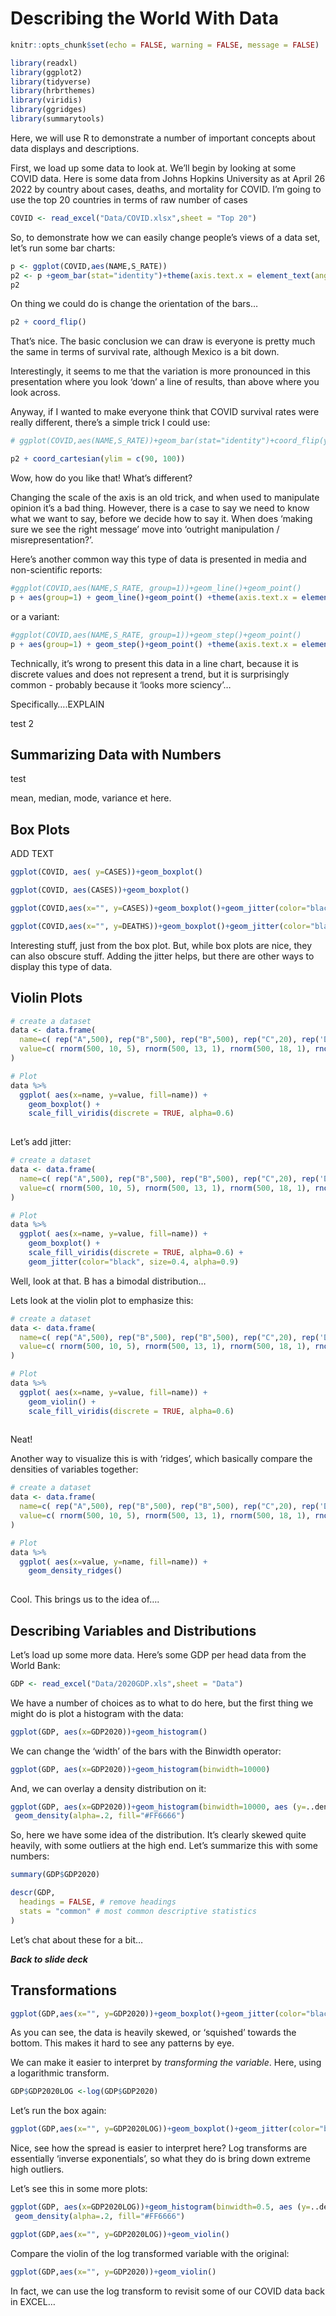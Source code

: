 # Describing the World With Data {#intro}

```r
knitr::opts_chunk$set(echo = FALSE, warning = FALSE, message = FALSE)
```

```r
library(readxl)
library(ggplot2)
library(tidyverse)
library(hrbrthemes)
library(viridis)
library(ggridges)
library(summarytools)
```

Here, we will use R to demonstrate a number of important concepts about data displays and descriptions.

First, we load up some data to look at. We'll begin by looking at some COVID data. Here is some data from Johns Hopkins University as at April 26 2022 by country about cases, deaths, and mortality for COVID. I'm going to use the top 20 countries in terms of raw number of cases

```r
COVID <- read_excel("Data/COVID.xlsx",sheet = "Top 20")
```

So, to demonstrate how we can easily change people's views of a data set, let's run some bar charts:

```r
p <- ggplot(COVID,aes(NAME,S_RATE))
p2 <- p +geom_bar(stat="identity")+theme(axis.text.x = element_text(angle = 90))+scale_x_discrete(name="Country")+scale_y_continuous(name = "Survival Rate")
p2
```

On thing we could do is change the orientation of the bars...

```r
p2 + coord_flip()
```

That's nice. The basic conclusion we can draw is everyone is pretty much the same in terms of survival rate, although Mexico is a bit down.

Interestingly, it seems to me that the variation is more pronounced in this presentation where you look 'down' a line of results, than above where you look across.

Anyway, if I wanted to make everyone think that COVID survival rates were really different, there's a simple trick I could use:

```r
# ggplot(COVID,aes(NAME,S_RATE))+geom_bar(stat="identity")+coord_flip(ylim=c(90,100))

p2 + coord_cartesian(ylim = c(90, 100))
```

Wow, how do you like that! What's different?

Changing the scale of the axis is an old trick, and when used to manipulate opinion it's a bad thing. However, there is a case to say we need to know what we want to say, before we decide how to say it. When does 'making sure we see the right message' move into 'outright manipulation / misrepresentation?'.

Here's another common way this type of data is presented in media and non-scientific reports:

```r
#ggplot(COVID,aes(NAME,S_RATE, group=1))+geom_line()+geom_point()
p + aes(group=1) + geom_line()+geom_point() +theme(axis.text.x = element_text(angle = 90))+scale_x_discrete(name="Country")+scale_y_continuous(name = "Survival Rate")
```

or a variant:

```r
#ggplot(COVID,aes(NAME,S_RATE, group=1))+geom_step()+geom_point()
p + aes(group=1) + geom_step()+geom_point() +theme(axis.text.x = element_text(angle = 90))+scale_x_discrete(name="Country")+scale_y_continuous(name = "Survival Rate")
```

Technically, it's wrong to present this data in a line chart, because it is discrete values and does not represent a trend, but it is surprisingly common - probably because it 'looks more sciency'...

 

Specifically....EXPLAIN

test 2


## Summarizing Data with Numbers



test

mean, median, mode, variance et here. 


## Box Plots

ADD TEXT

```r
ggplot(COVID, aes( y=CASES))+geom_boxplot()
```

```r
ggplot(COVID, aes(CASES))+geom_boxplot()
```

```r
ggplot(COVID,aes(x="", y=CASES))+geom_boxplot()+geom_jitter(color="black", size=0.4, alpha=0.9)

```

```r
ggplot(COVID,aes(x="", y=DEATHS))+geom_boxplot()+geom_jitter(color="black", size=0.4, alpha=0.9)


```

Interesting stuff, just from the box plot. But, while box plots are nice, they can also obscure stuff. Adding the jitter helps, but there are other ways to display this type of data.

## Violin Plots

```r

# create a dataset
data <- data.frame(
  name=c( rep("A",500), rep("B",500), rep("B",500), rep("C",20), rep('D', 100)  ),
  value=c( rnorm(500, 10, 5), rnorm(500, 13, 1), rnorm(500, 18, 1), rnorm(20, 25, 4), rnorm(100, 12, 1) )
)

# Plot
data %>%
  ggplot( aes(x=name, y=value, fill=name)) +
    geom_boxplot() +
    scale_fill_viridis(discrete = TRUE, alpha=0.6) 
    

```

Let's add jitter:

```r


# create a dataset
data <- data.frame(
  name=c( rep("A",500), rep("B",500), rep("B",500), rep("C",20), rep('D', 100)  ),
  value=c( rnorm(500, 10, 5), rnorm(500, 13, 1), rnorm(500, 18, 1), rnorm(20, 25, 4), rnorm(100, 12, 1) )
)

# Plot
data %>%
  ggplot( aes(x=name, y=value, fill=name)) +
    geom_boxplot() +
    scale_fill_viridis(discrete = TRUE, alpha=0.6) +
    geom_jitter(color="black", size=0.4, alpha=0.9) 

```

Well, look at that. B has a bimodal distribution...

Lets look at the violin plot to emphasize this:

```r

# create a dataset
data <- data.frame(
  name=c( rep("A",500), rep("B",500), rep("B",500), rep("C",20), rep('D', 100)  ),
  value=c( rnorm(500, 10, 5), rnorm(500, 13, 1), rnorm(500, 18, 1), rnorm(20, 25, 4), rnorm(100, 12, 1) )
)

# Plot
data %>%
  ggplot( aes(x=name, y=value, fill=name)) +
    geom_violin() +
    scale_fill_viridis(discrete = TRUE, alpha=0.6) 
    

```

Neat!

Another way to visualize this is with 'ridges', which basically compare the densities of variables together:

```r


# create a dataset
data <- data.frame(
  name=c( rep("A",500), rep("B",500), rep("B",500), rep("C",20), rep('D', 100)  ),
  value=c( rnorm(500, 10, 5), rnorm(500, 13, 1), rnorm(500, 18, 1), rnorm(20, 25, 4), rnorm(100, 12, 1) )
)

# Plot
data %>%
  ggplot( aes(x=value, y=name, fill=name)) +
    geom_density_ridges()
    

```

Cool. This brings us to the idea of....

## Describing Variables and Distributions

Let's load up some more data. Here's some GDP per head data from the World Bank:

```r
GDP <- read_excel("Data/2020GDP.xls",sheet = "Data")
```

We have a number of choices as to what to do here, but the first thing we might do is plot a histogram with the data:

```r
ggplot(GDP, aes(x=GDP2020))+geom_histogram()
```

We can change the 'width' of the bars with the Binwidth operator:

```r
ggplot(GDP, aes(x=GDP2020))+geom_histogram(binwidth=10000)
```

And, we can overlay a density distribution on it:

```r
ggplot(GDP, aes(x=GDP2020))+geom_histogram(binwidth=10000, aes (y=..density..), colour="black", fill="white")+
 geom_density(alpha=.2, fill="#FF6666")
```

So, here we have some idea of the distribution. It's clearly skewed quite heavily, with some outliers at the high end. Let's summarize this with some numbers:

```r
summary(GDP$GDP2020)
```

```r
descr(GDP,
  headings = FALSE, # remove headings
  stats = "common" # most common descriptive statistics
)
```

Let's chat about these for a bit...

***Back to slide deck***

## Transformations

```r
ggplot(GDP,aes(x="", y=GDP2020))+geom_boxplot()+geom_jitter(color="black", size=0.4, alpha=0.9)

```

As you can see, the data is heavily skewed, or 'squished' towards the bottom. This makes it hard to see any patterns by eye.

We can make it easier to interpret by *transforming the variable*. Here, using a logarithmic transform.

```r
GDP$GDP2020LOG <-log(GDP$GDP2020)
```

Let's run the box again:

```r
ggplot(GDP,aes(x="", y=GDP2020LOG))+geom_boxplot()+geom_jitter(color="black", size=0.4, alpha=0.9)

```

Nice, see how the spread is easier to interpret here? Log transforms are essentially 'inverse exponentials', so what they do is bring down extreme high outliers.

Let's see this in some more plots:

```r
ggplot(GDP, aes(x=GDP2020LOG))+geom_histogram(binwidth=0.5, aes (y=..density..), colour="black", fill="white")+
 geom_density(alpha=.2, fill="#FF6666")
```

```r
ggplot(GDP,aes(x="", y=GDP2020LOG))+geom_violin()
```

Compare the violin of the log transformed variable with the original:

```r
ggplot(GDP,aes(x="", y=GDP2020))+geom_violin()
```

In fact, we can use the log transform to revisit some of our COVID data back in EXCEL...
